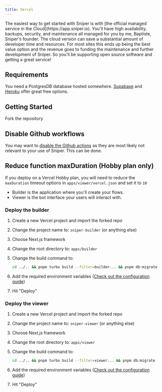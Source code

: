 ```yaml
---
title: Vercel
---
```


<Note>
  The easiest way to get started with Sniper is with [the official managed
  service in the Cloud](https://app.sniper.io). You'll have high availability,
  backups, security, and maintenance all managed for you by me, Baptiste,
  Sniper's founder. The cloud version can save a substantial amount of
  developer time and resources. For most sites this ends up being the best value
  option and the revenue goes to funding the maintenance and further development
  of Sniper. So you'll be supporting open source software and getting a great
  service!
</Note>

## Requirements

You need a PostgresDB database hosted somewhere. [Supabase](https://supabase.com/) and [Heroku](https://www.heroku.com/) offer great free options.

## Getting Started

Fork the repository

## Disable Github workflows

You may want to [disable the Github actions](https://docs.github.com/en/actions/using-workflows/disabling-and-enabling-a-workflow) as they are most likely not relevant to your use of Sniper. This can be done.

## Reduce function maxDuration (Hobby plan only)

If you deploy on a Vercel Hobby plan, you will need to reduce the `maxDuration` timeout options in `apps/viewer/vercel.json` and set it to `10`

<Note>

- Builder is the application where you'll create your flows.
- Viewer is the bot interface your users will interact with.

</Note>

### Deploy the builder

1. Create a new Vercel project and import the forked repo
2. Change the project name to: `sniper-builder` (or anything else)
3. Choose Next.js framework
4. Change the root directory to: `apps/builder`
5. Change the build command to:

   ```sh
   cd ../.. && pnpm turbo build --filter=builder... && pnpm db:migrate
   ```

6. Add the required environment variables ([Check out the configuration guide](/self-hosting/configuration))
7. Hit "Deploy"

### Deploy the viewer

1. Create a new Vercel project and import the forked repo
2. Change the project name to: `sniper-viewer` (or anything else)
3. Choose Next.js framework
4. Change the root directory to: `apps/viewer`
5. Change the build command to:

   ```sh
   cd ../.. && pnpm turbo build --filter=viewer... && pnpm db:migrate
   ```

6. Add the required environment variables ([Check out the configuration guide](/self-hosting/configuration))
7. Hit "Deploy"
